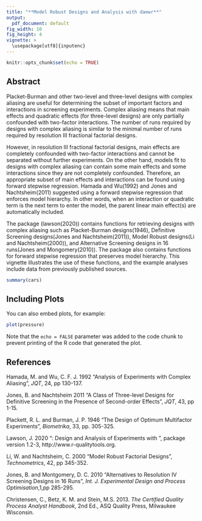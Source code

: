 ---
title: "**Model Robust Designs and Analysis with daewr**"
output:  
  pdf_document: default
fig_width: 10 
fig_height: 4
vignette: >
  \usepackage[utf8]{inputenc}
---
<!-- rmarkdown::html_vignette 
%\VignetteIndexEntry{AQL Based Acceptance Sampling Schemes}
  %\VignetteEngine{knitr::rmarkdown}--> 


```{r setup, include=FALSE}
knitr::opts_chunk$set(echo = TRUE)
```


## Abstract

Placket-Burman and other two-level and three-level designs with complex aliasing are useful for determining the subset of important factors and interactions in screening experiments. Complex aliasing means that main effects and quadratic effects (for three-level designs) are only partially confounded with two-factor interactions. The number of runs required by designs with complex aliasing is similar to the minimal number of runs required by resolution III fractional factorial designs. 

  
However, in resolution III fractional factorial designs, main effects are completely confounded with two-factor interactions and cannot be separated without further experiments. On the other hand, models fit to designs with complex aliasing can contain some main effects and some interactions since they are not completely confounded. Therefore, an appropriate subset of main effects and interactions can be found using forward stepwise regression. Hamada and Wu(1992) and Jones and Nachtsheim(2011) suggested using a forward stepwise regression that enforces model hierarchy. In other words, when an interaction or quadratic term is the next term to enter the model, the parent linear main effect(s) are automatically included.
  
 
 The \texttt{R} package \texttt{daewr}(lawson(2020)) contains functions for retrieving designs with complex aliasing such as Placket-Burman designs(1946), Definitive Screening designs(Jones and Nachtsheim(2011)), Model Robust designs(Li and Nachtsheim(2000)), and Alternative Screening designs in 16 runs(Jones and Mongomery(2010)). The package also contains functions for forward stepwise regression that preserves model hierarchy. This vignette illustrates the use of these functions, and the example analyses include data from previously published sources.


```{r cars}
summary(cars)
```

## Including Plots

You can also embed plots, for example:

```{r fig1, fig.height = 4, fig.width = 7}
plot(pressure)
```

Note that the `echo = FALSE` parameter was added to the code chunk to prevent printing of the R code that generated the plot.

## References
Hamada, M. and Wu, C. F. J. 1992 "Analysis of Experiments with Complex Aliasing", *JQT*, 24, pp 130-137.

Jones, B. and Nachtsheim 2011 "A Class of Three-level Designs for Definitive Screening in the Presence of Second-order Effects", *JQT*, 43, pp 1-15.

Plackett, R. L. and Burman, J. P. 1946 "The Design of Optimum Multifactor Experiments", *Biometrika*, 33, pp. 305-325.

Lawson, J. 2020 "\texttt{daewr}: Design and Analysis of Experiments with \texttt{R}", \texttt{R} package version 1.2-3, http://www.r-qualitytools.org.

Li, W. and Nachtsheim, C. 2000 "Model Robust Factorial Designs", *Technometrics*, 42, pp 345-352.

Jones, B. and Montgomery, D. C. 2010 "Alternatives to Resolution IV Screening Designs in 16 Runs", *Int. J. Experimental Design and Process Optimisation*,1,pp 285-295.

Christensen, C., Betz, K. M. and Stein, M.S. 2013. *The Certified Quality Process Analyst Handbook*, 2nd Ed., ASQ Quality Press, Milwaukee Wisconsin. 
